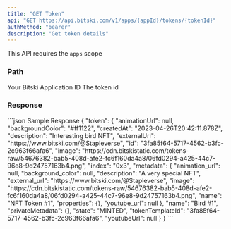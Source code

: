 ```yaml
---
title: "GET Token"
api: "GET https://api.bitski.com/v1/apps/{appId}/tokens/{tokenId}"
authMethod: "bearer"
description: "Get token details"
---
```


<Note>This API requires the `apps` scope</Note>

### Path

<ParamField path="appId" type="string" required>
  Your Bitski Application ID
</ParamField>

<ParamField path="tokenId" type="string" required>
  The token id
</ParamField>

### Response

<ResponseField name="token" type="object" required>
  <Expandable title="properties">
    <ResponseField name="id" type="string" required/>
    <ResponseField name="tokenTemplateId" type="string" required/>
    <ResponseField name="name" type="string" required/>
    <ResponseField name="animationUrl" type="string"/>
    <ResponseField name="backgroundColor" type="string"/>
    <ResponseField name="youtubeUrl" type="string"/>
    <ResponseField name="createdAt" type="string" required/>
    <ResponseField name="description" type="string" required/>
    <ResponseField name="externalUrl" type="string" />
    <ResponseField name="image" type="string" />
    <ResponseField name="index" type="string" required/>
    <ResponseField name="metadata" type="object" required/>
    <ResponseField name="privateMetadata" type="object" required/>
    <ResponseField name="state" type="string" required/>
  </Expandable>
</ResponseField>

<ResponseExample>
```json Sample Response
{
  "token": {
    "animationUrl": null,
    "backgroundColor": "#ff1122",
    "createdAt": "2023-04-26T20:42:11.878Z",
    "description": "Interesting bird NFT",
    "externalUrl": "https://www.bitski.com/@Stapleverse",
    "id": "3fa85f64-5717-4562-b3fc-2c963f66afa6",
    "image": "https://cdn.bitskistatic.com/tokens-raw/54676382-bab5-408d-afe2-fc6f160da4a8/06fd0294-a425-44c7-96e8-9d24757163b4.png",
    "index": "0x3",
    "metadata": {
      "animation_url": null,
      "background_color": null,
      "description": "A very special NFT",
      "external_url": "https://www.bitski.com/@Stapleverse",
      "image": "https://cdn.bitskistatic.com/tokens-raw/54676382-bab5-408d-afe2-fc6f160da4a8/06fd0294-a425-44c7-96e8-9d24757163b4.png",
      "name": "NFT Token #1",
      "properties": {},
      "youtube_url": null
    },
    "name": "Bird #1",
    "privateMetadata": {},
    "state": "MINTED",
    "tokenTemplateId": "3fa85f64-5717-4562-b3fc-2c963f66afa6",
    "youtubeUrl": null
  }
}
```
</ResponseExample>
